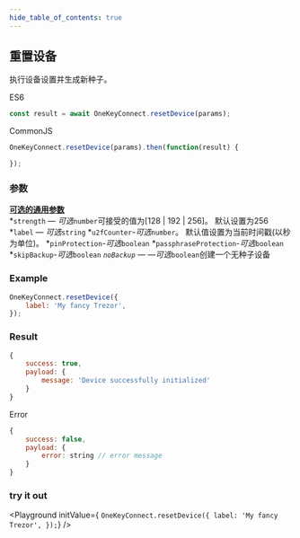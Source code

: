 ```yaml
---
hide_table_of_contents: true
---
```


## 重置设备
执行设备设置并生成新种子。

ES6
```javascript
const result = await OneKeyConnect.resetDevice(params);
```

CommonJS
```javascript
OneKeyConnect.resetDevice(params).then(function(result) {

});
```

### 参数
[****可选的通用参数****](./commonParams)
<br/>
*`strength` — *可选*`number`可接受的值为[128 | 192 | 256]。 默认设置为256
*`label` — *可选*`string`
*`u2fCounter`-*可选*`number`。 默认值设置为当前时间戳(以秒为单位)。
*`pinProtection`-*可选*`boolean`
*`passphraseProtection`-*可选*`boolean`
*`skipBackup`-*可选*`boolean`
*`noBackup` — —可选*`boolean`创建一个无种子设备

### Example
```javascript
OneKeyConnect.resetDevice({
    label: 'My fancy Trezor',
});
```

### Result
```javascript
{
    success: true,
    payload: {
        message: 'Device successfully initialized'
    }
}
```
Error
```javascript
{
    success: false,
    payload: {
        error: string // error message
    }
}
```


### try it out
<Playground
    initValue={
`OneKeyConnect.resetDevice({
    label: 'My fancy Trezor',
});`}
/>

